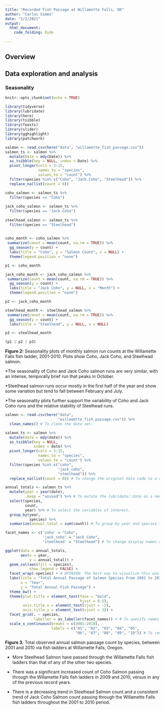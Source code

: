 ```yaml
---
title: "Recorded Fish Passage at Willamette Falls, OR"
author: "Carlos Simms"
date: "2/2/2021"
output: 
  html_document:
    code_folding: hide
  
---
```

## Overview

## Data exploration and analysis {.tabset .tabset-fade .tabset-pills}

### Seasonality
```r
knitr::opts_chunk$set(echo = TRUE)

library(tidyverse)
library(lubridate)
library(here)
library(tsibble)
library(feasts)
library(slider)
library(gghighlight)
library(patchwork)
```

```r
salmon <- read.csv(here("data", "willamette_fish_passage.csv"))
salmon_ts <- salmon %>% 
  mutate(Date = mdy(Date)) %>% 
  as_tsibble(key = NULL, index = Date) %>% 
  pivot_longer(cols = 3:15, 
               names_to = "species", 
               values_to = "count") %>% 
  filter(species %in% c("Coho", "Jack.Coho", "Steelhead")) %>% 
  replace_na(list(count = 0))

coho_salmon <- salmon_ts %>% 
  filter(species == "Coho")
  
jack_coho_salmon <- salmon_ts %>% 
  filter(species == "Jack.Coho")
  
steelhead_salmon <- salmon_ts %>% 
  filter(species == "Steelhead")
  
  
coho_month <- coho_salmon %>% 
 summarize(count = mean(count, na.rm = TRUE)) %>% 
  gg_season(y = count) +
  labs(title = "Coho", y = "Salmon Count", x = NULL) +
  theme(legend.position = "none")

p1 <- coho_month

jack_coho_month <- jack_coho_salmon %>% 
 summarize(count = mean(count, na.rm = TRUE)) %>% 
  gg_season(y = count) +
  labs(title = "Jack Coho", y = NULL, x = "Month") +
  theme(legend.position = "none")

p2 <- jack_coho_month

steelhead_month <- steelhead_salmon %>% 
 summarize(count = mean(count, na.rm = TRUE)) %>% 
  gg_season(y = count) +
  labs(title = "Steelhead", y = NULL, x = NULL) 

p3 <- steelhead_month

(p1 | p2 | p3)
```

**Figure 2:** Seasonality plots of monthly salmon run counts at the Willamette Falls fish ladder, 2001-2010. Plots show Coho, Jack Coho, and Steelhead salmon.

*The seasonality of Coho and Jack Coho salmon runs are very similar, with an intense, temporally brief run that peaks in October. 

*Steelhead salmon runs occur mostly in the first half of the year and show some variation but tend to fall between February and July.

*The seasonality plots further support the variability of Coho and Jack Coho runs and the relative stability of Steelhead runs.

```r
salmon <- read.csv(here("data", 
                        "willamette_fish_passage.csv")) %>% 
  clean_names() # To clean the data set.

salmon_ts <- salmon %>% 
  mutate(date = mdy(date)) %>% 
  as_tsibble(key = NULL, 
             index = date) %>% 
  pivot_longer(cols = 3:15, 
               names_to = "species", 
               values_to = "count") %>% 
  filter(species %in% c("coho", 
                        "jack_coho", 
                        "steelhead")) %>% 
  replace_na(list(count = 0)) # To change the original data code to a cleaned, vertical structure.
```

```r
annual_totals <- salmon_ts %>%
  mutate(year = year(date), 
         .keep = "unused") %>% # To mutate the lubridate::date as a new variable "year" and omit the source variable "date".
  select(species, 
         count, 
         year) %>% # To select the variables of interest.
  group_by(year, 
           species) %>% 
  summarize(annual_total = sum(count)) # To group by year and species to derive annual totals.
```

```r
facet_names <- c('coho' = "Coho", 
                 'jack_coho' = "Jack Coho", 
                 'steelhead' = "Steelhead") # To change display names of the species via a vector.

ggplot(data = annual_totals, 
       aes(x = year, 
           y = annual_total)) + 
  geom_col(aes(fill = species), 
           show.legend = FALSE) + 
  facet_wrap(~species) + # OPINION: The best way to visualize this was via a faceted column graph.
  labs(title = "Total Annual Passage of Salmon Species From 2001 to 2010",
       x = "Year", 
       y = "Total Annual Fish Passage") + 
  theme_bw() + 
  theme(plot.title = element_text(face = "bold", 
                                  hjust = 0.5), 
        axis.title.x = element_text(vjust = -2), 
        axis.title.y = element_text(vjust = 3)) + 
  facet_grid(. ~ species, 
             labeller = as_labeller(facet_names)) + # To specify names as the vector.
  scale_x_continuous(breaks = c(2001:2010), 
                     labels = c("01", "02", "03", "04", "05", 
                                "06", "07", "08", "09", "10")) # To rename X axis value labels to simpler indeces.
```

**Figure 3.** Total observed annual salmon passage count by species, between 2001 and 2010 via fish ladders at Willamette Falls, Oregon. 

- More Steelhead Salmon have passed through the Willamette Falls fish ladders than that of any of the other two species.

- There was a significant increased count of Coho Salmon passing through the Willamette Falls fish ladders in 2009 and 2010, versus in any of the previous record years.

- There is a decreasing trend in Steelhead Salmon count and a consistent trend of Jack Coho Salmon count passing through the Willamette Falls fish ladders throughout the 2001 to 2010 period.
